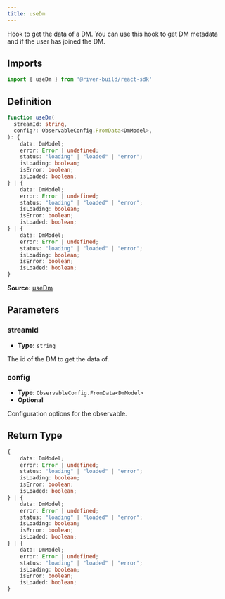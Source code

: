 ```yaml
---
title: useDm
---
```

Hook to get the data of a DM. You can use this hook to get DM metadata and if the user has joined the DM.
## Imports

```ts
import { useDm } from '@river-build/react-sdk'
```

## Definition

```ts
function useDm(
  streamId: string,
  config?: ObservableConfig.FromData<DmModel>,
): {
    data: DmModel;
    error: Error | undefined;
    status: "loading" | "loaded" | "error";
    isLoading: boolean;
    isError: boolean;
    isLoaded: boolean;
} | {
    data: DmModel;
    error: Error | undefined;
    status: "loading" | "loaded" | "error";
    isLoading: boolean;
    isError: boolean;
    isLoaded: boolean;
} | {
    data: DmModel;
    error: Error | undefined;
    status: "loading" | "loaded" | "error";
    isLoading: boolean;
    isError: boolean;
    isLoaded: boolean;
}
```

**Source:** [useDm](https://github.com/river-build/river/blob/main/packages/react-sdk/src/useDm.ts)

## Parameters

### streamId

- **Type:** `string`

The id of the DM to get the data of.

### config

- **Type:** `ObservableConfig.FromData<DmModel>`
- **Optional**

Configuration options for the observable.

## Return Type

```ts
{
    data: DmModel;
    error: Error | undefined;
    status: "loading" | "loaded" | "error";
    isLoading: boolean;
    isError: boolean;
    isLoaded: boolean;
} | {
    data: DmModel;
    error: Error | undefined;
    status: "loading" | "loaded" | "error";
    isLoading: boolean;
    isError: boolean;
    isLoaded: boolean;
} | {
    data: DmModel;
    error: Error | undefined;
    status: "loading" | "loaded" | "error";
    isLoading: boolean;
    isError: boolean;
    isLoaded: boolean;
}
```

